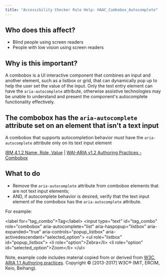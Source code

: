 ```yaml
---
title: "Accessibility Checker Rule Help: HAAC_Combobox_Autocomplete"
---
```


<div className="toolHelp">
<Row>
<Column colLg={5} colMd={3} colSm={4} className="toolLeft">

## Who does this affect?

* Blind people using screen readers
* People with low vision using screen readers

## Why is this important?

A combobox is a UI interactive component that combines an input and another element, such as a listbox or grid, that can dynamically pop up to help the user set the value of the input. Only the text entry element can have the `aria-autocomplete` attribute, otherwise assistive technologies may be unable to understand and present the component's autocomplete functionality effectively. 

</Column>
<Column colLg={11} colMd={5} colSm={4} className="toolMain">

<div id="locLevel"></div>

## The combobox has the `aria-autocomplete` attribute set on an element that isn't a text input
A combobox that supports autocompletion behavior must have the `aria-autocomplete` attribute only on its text input element

[IBM 4.1.2 Name, Role, Value](http://www.ibm.com/able/guidelines/ci162/name_role_value.html) | [WAI-ARIA v1.2 Authoring Practices - Combobox](https://www.w3.org/TR/wai-aria-practices-1.2/#combobox)


<div id="locSnippet"></div>

## What to do

* Remove the `aria-autocomplete` attribute from combobox elements that are not text input elements;
* AND, if autocomplete behavior is desired, verify that the text input element of the combobox has the `aria-autocomplete` attribute.

For example: 

<CodeSnippet type="multi" light={true}> &lt;label for="tag_combo"&gt;Tag&lt;/label&gt;
  &lt;input type="text" id="tag_combo"
      role="combobox" aria-autocomplete="list"
      aria-haspopup="listbox" aria-expanded="true"
      aria-controls="popup_listbox" aria-activedescendant="selected_option"&gt;
&lt;ul role="listbox" id="popup_listbox"&gt;
   &lt;li role="option"&gt;Zebra&lt;/li&gt;
   &lt;li role="option" id="selected_option"&gt;Zoom&lt;/li&gt;
&lt;/ul&gt;</CodeSnippet>

Note, example code includes material copied from or derived from [W3C, ARIA 1.1 Authoring practices](https://www.w3.org/TR/wai-aria-practices-1.1/examples/combobox/aria1.1pattern/listbox-combo.html). Copyright © [2013-2017] W3C® (MIT, ERCIM, Keio, Beihang).


</Column>
</Row>
</div>

